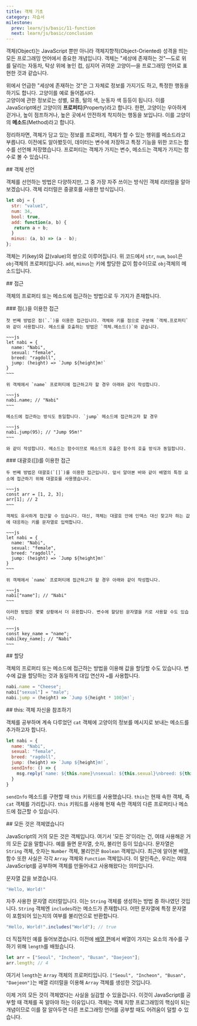 ```yaml
---
title: 객체 기초
category: 자습서
milestone:
  prev: learn/js/basic/11-function
  next: learn/js/basic/conclusion
---
```


<Section>
  객체(Object)는 JavaScript 뿐만 아니라 객체지향적(Object-Oriented) 성격을 띄는 모든 프로그래밍 언어에서 중요한 개념입니다.
  객체는 "세상에 존재하는 것"&mdash;도로 위를 달리는 자동차, 탁상 위에 놓인 컵, 심지어 귀여운 고양이&mdash;을 프로그래밍 언어로 표현한 것과 같습니다.

  위에서 언급한 "세상에 존재하는 것"은 그 자체로 정보를 가지기도 하고, 특정한 행동을 하기도 합니다. 고양이를 예로 들어봅시다. \
  고양이에 관한 정보로는 성별, 묘종, 털의 색, 눈동자 색 등등이 됩니다. 이를 JavaScript에선 고양이의 **프로퍼티**(Property)라고 합니다.
  한편, 고양이는 우아하게 걷거나, 높이 점프하거나, 높은 곳에서 안전하게 착지하는 행동을 보입니다. 이를 고양이의 **메소드**(Method)라고 합니다.

  정리하자면, 객체가 담고 있는 정보를 프로퍼티, 객체가 할 수 있는 행위를 메소드라고 부릅니다. 이전에도 알아봤듯이, 데이터는 변수에 저장하고 특정 기능을 위한 코드는 함수를 선언해 저장했습니다.
  프로퍼티는 객체가 가지는 변수, 메소드는 객체가 가지는 함수로 볼 수 있습니다.
</Section>
<Section>
  ## 객체 선언

  객체를 선언하는 방법은 다양하지만, 그 중 가장 자주 쓰이는 방식인 객체 리터럴을 알아보겠습니다. 객체 리터럴은 중괄호를 사용한 방식입니다.

  ~~~js
  let obj = {
    str: "value1",
    num: 34,
    bool: true,
    add: function(a, b) {
     return a + b;
    }
    minus: (a, b) => (a - b);
  };
  ~~~

  객체는 키(key)와 값(value)의 쌍으로 이루어집니다. 위 코드에서 `str`, `num`, `bool`은 `obj`객체의 프로퍼티입니다. `add`, `minus`는 키에 할당한 값이 함수이므로 `obj`객체의 메소드입니다.
</Section>
<Section>
  ## 접근

  객체의 프로퍼티 또는 메소드에 접근하는 방법으로 두 가지가 존재합니다.

  <Section>
    ### 점(.)을 이용한 접근

    첫 번째 방법은 점(`.`)을 이용한 접근입니다. 객체와 키를 점으로 구분해 `객체.프로퍼티`와 같이 사용합니다. 메소드를 호출하는 방법은 `객체.메소드()`와 같습니다.

    ~~~js
    let nabi = {
      name: "Nabi",
      sexual: "female",
      breed: "ragdoll",
      jump: (height) => `Jump ${height}m!`
    }
    ~~~

    위 객체에서 `name` 프로퍼티에 접근하고자 할 경우 아래와 같이 작성합니다.

    ~~~js
    nabi.name; // "Nabi"
    ~~~

    메소드에 접근하는 방식도 동일합니다. `jump` 메소드에 접근하고자 할 경우

    ~~~js
    nabi.jump(95); // "Jump 95m!"
    ~~~

    와 같이 작성합니다. 메소드는 함수이므로 메소드의 호출은 함수의 호출 방식과 동일합니다.
  </Section>
  <Section>
    ### 대괄호([])를 이용한 접근

    두 번째 방법은 대괄호(`[]`)를 이용한 접근입니다. 앞서 알아본 바와 같이 배열의 특정 요소에 접근하기 위해 대괄호를 사용했습니다.

    ~~~js
    const arr = [1, 2, 3];
    arr[1]; // 2
    ~~~

    객체도 유사하게 접근할 수 있습니다. 대신, 객체는 대괄호 안에 인덱스 대신 찾고자 하는 값에 대응하는 키를 문자열로 입력합니다.

    ~~~js
    let nabi = {
      name: "Nabi",
      sexual: "female",
      breed: "ragdoll",
      jump: (height) => `Jump ${height}m!`
    }
    ~~~

    위 객체에서 `name` 프로퍼티에 접근하고자 할 경우 아래와 같이 작성합니다.

    ~~~js
    nabi["name"]; // "Nabi"
    ~~~

    이러한 방법은 몇몇 상황에서 더 유용합니다. 변수에 할당된 문자열을 키로 사용할 수도 있습니다.

    ~~~js
    const key_name = "name";
    nabi[key_name]; // "Nabi"
    ~~~
  </Section>
</Section>
<Section>
  ## 할당

  객체의 프로퍼티 또는 메소드에 접근하는 방법을 이용해 값을 할당할 수도 있습니다. 변수에 값을 할당하는 것과 동일하게 대입 연산자 `=`를 사용합니다.

  ~~~js
  nabi.name = "Cheese";
  nabi["sexual"] = "male";
  nabi.jump = (height) => `Jump ${height * 100}m!`;
  ~~~
</Section>
<Section>
  ## this: 객체 자신을 참조하기

  객체를 공부하며 계속 다루었던 `cat` 객체에 고양이의 정보를 메시지로 보내는 메소드를 추가하고자 합니다.

  ~~~js
  let nabi = {
    name: "Nabi",
    sexual: "female",
    breed: "ragdoll",
    jump: (height) => `Jump ${height}m!`,
    sendInfo: () => {
      msg.reply(`name: ${this.name}\nsexual: ${this.sexual}\nbreed: ${this.breed}`);
    }
  }
  ~~~

  `sendInfo` 메소드를 구현할 때 `this` 키워드를 사용했습니다. `this`는 현재 속한 객체, 즉 `cat` 객체를 가리킵니다. `this` 키워드를 사용해 현재 속한 객체의 다른 프로퍼티나 메소드에 접근할 수 있습니다.
</Section>
<Section>
  ## 모든 것은 객체였습니다

  JavaScript의 거의 모든 것은 객체입니다. 여기서 '모든 것'이라는 건, 여태 사용해온 거의 모든 값을 말합니다.
  예를 들면 문자열, 숫자, 불리언 등이 있습니다. 문자열은 `String` 객체, 숫자는 `Number` 객체, 불리언은 `Boolean` 객체입니다.
  최근에 알아본 배열, 함수 또한 사실은 각각 `Array` 객체와 `Function` 객체입니다. 이 말인즉슨, 우리는 여태 JavaScript를 공부하며 객체를 만들어내고 사용해왔다는 의미입니다.

  문자열 값을 보겠습니다.

  ~~~js
  "Hello, World!"
  ~~~

  자주 사용한 문자열 리터럴입니다. 이는 `String` 객체를 생성하는 방법 중 하나였던 것입니다. `String` 객체엔 `includes`라는 메소드가 존재합니다. 어떤 문자열에 특정 문자열이 포함되어 있는지의 여부를 불리언으로 반환합니다.

  ~~~js
  "Hello, World!".includes("World"); // true
  ~~~

  더 직접적인 예를 들어보겠습니다. 이전에 [배열 편](/learn/js/basic/8-array)에서 배열이 가지는 요소의 개수를 구하기 위해 `length`를 배웠습니다.

  ~~~js
  let arr = ["Seoul", "Incheon", "Busan", "Daejeon"];
  arr.length; // 4
  ~~~

  여기서 `length`는 `Array` 객체의 프로퍼티입니다. `["Seoul", "Incheon", "Busan", "Daejeon"]`는 배열 리터럴을 이용해 `Array` 객체를 생성한 것입니다.

  이제 거의 모든 것이 객체였다는 사실을 실감할 수 있을겁니다. 이것이 JavaScript를 공부할 때 객체를 꼭 알아야 하는 이유입니다.
  객체는 객체 지향 프로그래밍의 핵심이 되는 개념이므로 이를 잘 알아두면 다른 프로그래밍 언어를 공부할 때도 어려움이 덜할 수 있습니다.
</Section>